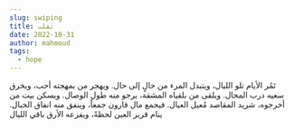 ```yaml
---
slug: swiping
title: تقلب
date: 2022-10-31
author: mahmoud
tags:
  - hope
---
```

تَمُر الأيام تلو الليال، ويتبدل المرء من حالٍ إلى حال.
ويهجر من بمهجته أحب، ويخرق سعيه درب المحال.
ويلقى من بلقياه المشقة، يرجو منه طول الوصال.
ويسكن بيت من أخرجوه، شريد المقاصد مُعيل العيال.
فيجمع مال قارون جمعاً، وينفق منه انفاق الخبال.
ينام قرير العين لحظةً، ويفزعه الأرق باقي الليال
